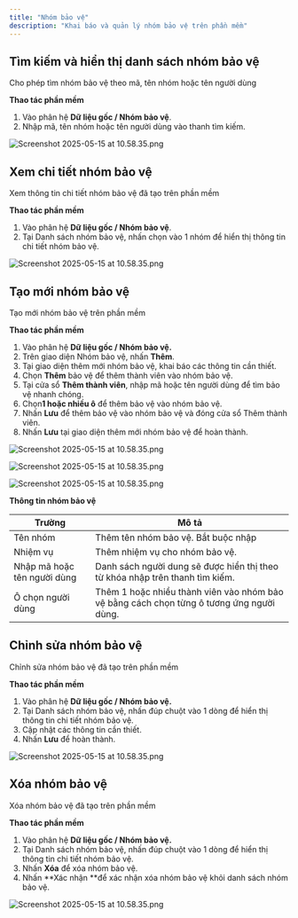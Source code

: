 ```yaml
---
title: "Nhóm bảo vệ"
description: "Khai báo và quản lý nhóm bảo vệ trên phần mềm"
---
```


## **Tìm kiếm và hiển thị danh sách nhóm bảo vệ**

Cho phép tìm nhóm bảo vệ theo mã, tên nhóm hoặc tên người dùng

**Thao tác phần mềm**

1. Vào phân hệ **Dữ liệu gốc / Nhóm bảo vệ**.
2. Nhập mã, tên nhóm hoặc tên người dùng vào thanh tìm kiếm.

<img
  src="/images/Screenshot2025-05-15at15.32.45.png"
  alt="Screenshot 2025-05-15 at 10.58.35.png"
  title="Hình ảnh"
  className="border mr-auto"
/>

## **Xem chi tiết nhóm bảo vệ**

Xem thông tin chi tiết nhóm bảo vệ đã tạo trên phần mềm

**Thao tác phần mềm**

1. Vào phân hệ **Dữ liệu gốc / Nhóm bảo vệ**.
2. Tại Danh sách nhóm bảo vệ, nhấn chọn vào 1 nhóm để hiển thị thông tin chi tiết nhóm bảo vệ.

<img
  src="/images/Screenshot2025-05-15at15.34.30.png"
  alt="Screenshot 2025-05-15 at 10.58.35.png"
  title="Hình ảnh"
  className="border mr-auto"
/>

## **Tạo mới nhóm bảo vệ**

Tạo mới nhóm bảo vệ trên phần mềm

**Thao tác phần mềm**

1. Vào phân hệ **Dữ liệu gốc / Nhóm bảo vệ.**
2. Trên giao diện Nhóm bảo vệ, nhấn **Thêm**.
3. Tại giao diện thêm mới nhóm bảo vệ, khai báo các thông tin cần thiết.
4. Chọn **Thêm** bảo vệ để thêm thành viên vào nhóm bảo vệ.
5. Tại cửa sổ **Thêm thành viên**, nhập mã hoặc tên người dùng để tìm bảo vệ nhanh chóng.
6. Chọn**1 hoặc nhiều ô**  để thêm bảo vệ vào nhóm bảo vệ.
7. Nhấn **Lưu** để thêm bảo vệ vào nhóm bảo vệ và đóng cửa sổ Thêm thành viên.
8. Nhấn **Lưu** tại giao diện thêm mới nhóm bảo vệ để hoàn thành.

<img
  src="/images/Screenshot2025-05-15at15.36.00.png"
  alt="Screenshot 2025-05-15 at 10.58.35.png"
  title="Hình ảnh"
  className="border mr-auto"
/>

<img
  src="/images/Screenshot2025-05-15at15.36.39.png"
  alt="Screenshot 2025-05-15 at 10.58.35.png"
  title="Hình ảnh"
  className="border mr-auto"
/>

<img
  src="/images/Screenshot2025-05-15at15.37.48.png"
  alt="Screenshot 2025-05-15 at 10.58.35.png"
  title="Hình ảnh"
  className="border mr-auto"
/>

**Thông tin nhóm bảo vệ**

| Trường                      | Mô tả                                                                                    |
| --------------------------- | ---------------------------------------------------------------------------------------- |
| Tên nhóm                    | Thêm tên nhóm bảo vệ. Bắt buộc nhập                                                      |
| Nhiệm vụ                    | Thêm nhiệm vụ cho nhóm bảo vệ.                                                           |
| Nhập mã hoặc tên người dùng | Danh sách người dung sẽ được hiển thị theo từ khóa nhập trên thanh tìm kiếm.             |
| Ô chọn người dùng           | Thêm 1 hoặc nhiều thành viên vào nhóm bảo vệ bằng cách chọn từng ô tương ứng người dùng. |

## Chỉnh sửa nhóm bảo vệ

Chỉnh sửa nhóm bảo vệ đã tạo trên phần mềm

**Thao tác phần mềm**

1. Vào phân hệ **Dữ liệu gốc / Nhóm bảo vệ.**
2. Tại Danh sách nhóm bảo vệ, nhấn đúp chuột vào 1 dòng để hiển thị thông tin chi tiết nhóm bảo vệ.
3. Cập nhật các thông tin cần thiết.
4. Nhấn **Lưu** để hoàn thành.

<img
  src="/images/Screenshot2025-05-15at15.41.43.png"
  alt="Screenshot 2025-05-15 at 10.58.35.png"
  title="Hình ảnh"
  className="border mr-auto"
/>

## **Xóa nhóm bảo vệ**

Xóa nhóm bảo vệ đã tạo trên phần mềm

**Thao tác phần mềm**

1. Vào phân hệ **Dữ liệu gốc / Nhóm bảo vệ.**
2. Tại Danh sách nhóm bảo vệ, nhấn đúp chuột vào 1 dòng để hiển thị thông tin chi tiết nhóm bảo vệ.
3. Nhấn **Xóa** để xóa nhóm bảo vệ.
4. Nhấn **Xác nhận **để xác nhận xóa nhóm bảo vệ khỏi danh sách nhóm bảo vệ.

<img
  src="/images/Screenshot2025-05-15at15.43.16.png"
  alt="Screenshot 2025-05-15 at 10.58.35.png"
  title="Hình ảnh"
  className="border mr-auto"
/>